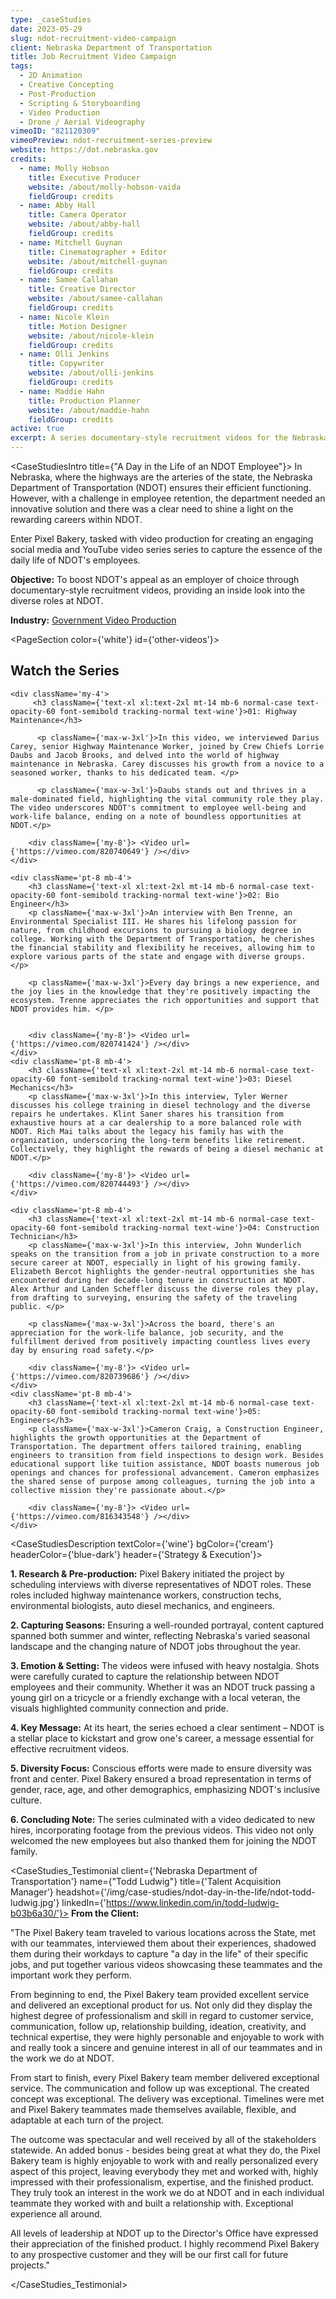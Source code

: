 ```yaml
---
type: _caseStudies
date: 2023-05-29
slug: ndot-recruitment-video-campaign
client: Nebraska Department of Transportation
title: Job Recruitment Video Campaign
tags:
  - 2D Animation
  - Creative Concepting
  - Post-Production
  - Scripting & Storyboarding
  - Video Production
  - Drone / Aerial Videography
vimeoID: "821120309"
vimeoPreview: ndot-recruitment-series-preview
website: https://dot.nebraska.gov
credits:
  - name: Molly Hobson
    title: Executive Producer
    website: /about/molly-hobson-vaida
    fieldGroup: credits
  - name: Abby Hall
    title: Camera Operator
    website: /about/abby-hall
    fieldGroup: credits
  - name: Mitchell Guynan
    title: Cinematographer + Editor
    website: /about/mitchell-guynan
    fieldGroup: credits
  - name: Samee Callahan
    title: Creative Director
    website: /about/samee-callahan
    fieldGroup: credits
  - name: Nicole Klein
    title: Motion Designer
    website: /about/nicole-klein
    fieldGroup: credits
  - name: Olli Jenkins
    title: Copywriter
    website: /about/olli-jenkins
    fieldGroup: credits
  - name: Maddie Hahn
    title: Production Planner
    website: /about/maddie-hahn
    fieldGroup: credits
active: true
excerpt: A series documentary-style recruitment videos for the Nebraska Department of Transportation to capture the daily lfie of employees.
---
```

<CaseStudiesIntro title={"A Day in the Life of an NDOT Employee"}>
In Nebraska, where the highways are the arteries of the state, the Nebraska Department of Transportation (NDOT) ensures their efficient functioning. However, with a challenge in employee retention, the department needed an innovative solution and there was a clear need to shine a light on the rewarding careers within NDOT. 

Enter Pixel Bakery, tasked with video production for creating an engaging social media and YouTube video series series to capture the essence of the daily life of NDOT's employees.

**Objective:** To boost NDOT's appeal as an employer of choice through documentary-style recruitment videos, providing an inside look into the diverse roles at NDOT.

**Industry:** [Government Video Production](/industries/nonprofit-video)

</CaseStudiesIntro>

<PageSection color={'white'} id={'other-videos'}>
  <InnerWrapper>
  ## Watch the Series
    <div className='my-4'>
         <h3 className={'text-xl xl:text-2xl mt-14 mb-6 normal-case text-opacity-60 font-semibold tracking-normal text-wine'}>01: Highway Maintenance</h3>

          <p className={'max-w-3xl'}>In this video, we interviewed Darius Carey, senior Highway Maintenance Worker, joined by Crew Chiefs Lorrie Daubs and Jacob Brooks, and delved into the world of highway maintenance in Nebraska. Carey discusses his growth from a novice to a seasoned worker, thanks to his dedicated team. </p>
          
          <p className={'max-w-3xl'}>Daubs stands out and thrives in a male-dominated field, highlighting the vital community role they play. The video underscores NDOT's commitment to employee well-being and work-life balance, ending on a note of boundless opportunities at NDOT.</p>

        <div className={'my-8'}> <Video url={'https://vimeo.com/820740649'} /></div>
    </div>

    <div className='pt-8 mb-4'>
        <h3 className={'text-xl xl:text-2xl mt-14 mb-6 normal-case text-opacity-60 font-semibold tracking-normal text-wine'}>02: Bio Engineer</h3>
        <p className={'max-w-3xl'}>An interview with Ben Trenne, an Environmental Specialist III. He shares his lifelong passion for nature, from childhood excursions to pursuing a biology degree in college. Working with the Department of Transportation, he cherishes the financial stability and flexibility he receives, allowing him to explore various parts of the state and engage with diverse groups.  </p>

        <p className={'max-w-3xl'}>Every day brings a new experience, and the joy lies in the knowledge that they're positively impacting the ecosystem. Trenne appreciates the rich opportunities and support that NDOT provides him. </p>
    
          
        <div className={'my-8'}> <Video url={'https://vimeo.com/820741424'} /></div>
    </div>
    <div className='pt-8 mb-4'>
        <h3 className={'text-xl xl:text-2xl mt-14 mb-6 normal-case text-opacity-60 font-semibold tracking-normal text-wine'}>03: Diesel Mechanics</h3>
        <p className={'max-w-3xl'}>In this interview, Tyler Werner discusses his college training in diesel technology and the diverse repairs he undertakes. Klint Saner shares his transition from exhaustive hours at a car dealership to a more balanced role with NDOT. Rich Mai talks about the legacy his family has with the organization, underscoring the long-term benefits like retirement. Collectively, they highlight the rewards of being a diesel mechanic at NDOT.</p>

        <div className={'my-8'}> <Video url={'https://vimeo.com/820744493'} /></div>
    </div>

    <div className='pt-8 mb-4'>
        <h3 className={'text-xl xl:text-2xl mt-14 mb-6 normal-case text-opacity-60 font-semibold tracking-normal text-wine'}>04: Construction Technician</h3>
        <p className={'max-w-3xl'}>In this interview, John Wunderlich speaks on the transition from a job in private construction to a more secure career at NDOT, especially in light of his growing family. Elizabeth Bercot highlights the gender-neutral opportunities she has encountered during her decade-long tenure in construction at NDOT. Alex Arthur and Landen Scheffler discuss the diverse roles they play, from drafting to surveying, ensuring the safety of the traveling public. </p> 
        
        <p className={'max-w-3xl'}>Across the board, there's an appreciation for the work-life balance, job security, and the fulfillment derived from positively impacting countless lives every day by ensuring road safety.</p>

        <div className={'my-8'}> <Video url={'https://vimeo.com/820739686'} /></div>
    </div>
    <div className='pt-8 mb-4'>
        <h3 className={'text-xl xl:text-2xl mt-14 mb-6 normal-case text-opacity-60 font-semibold tracking-normal text-wine'}>05: Engineers</h3>
        <p className={'max-w-3xl'}>Cameron Craig, a Construction Engineer, highlights the growth opportunities at the Department of Transportation. The department offers tailored training, enabling engineers to transition from field inspections to design work. Besides educational support like tuition assistance, NDOT boasts numerous job openings and chances for professional advancement. Cameron emphasizes the shared sense of purpose among colleagues, turning the job into a collective mission they're passionate about.</p> 
        
        <div className={'my-8'}> <Video url={'https://vimeo.com/816343548'} /></div>
    </div>

  </InnerWrapper>
</PageSection>



<CaseStudiesDescription textColor={'wine'} bgColor={'cream'} headerColor={'blue-dark'} header={'Strategy & Execution'}>

 **1. Research & Pre-production:** Pixel Bakery initiated the project by scheduling interviews with diverse representatives of NDOT roles. These roles included highway maintenance workers, construction techs, environmental biologists, auto diesel mechanics, and engineers.

**2. Capturing Seasons:**  Ensuring a well-rounded portrayal, content captured spanned both summer and winter, reflecting Nebraska's varied seasonal landscape and the changing nature of NDOT jobs throughout the year.

**3. Emotion & Setting:** The videos were infused with heavy nostalgia. Shots were carefully curated to capture the relationship between NDOT employees and their community. Whether it was an NDOT truck passing a young girl on a tricycle or a friendly exchange with a local veteran, the visuals highlighted community connection and pride.

**4. Key Message:** At its heart, the series echoed a clear sentiment – NDOT is a stellar place to kickstart and grow one's career, a message essential for effective recruitment videos.

**5. Diversity Focus:** Conscious efforts were made to ensure diversity was front and center. Pixel Bakery ensured a broad representation in terms of gender, race, age, and other demographics, emphasizing NDOT's inclusive culture.

**6. Concluding Note:** The series culminated with a video dedicated to new hires, incorporating footage from the previous videos. This video not only welcomed the new employees but also thanked them for joining the NDOT family.

</CaseStudiesDescription>



<CaseStudies_Testimonial client={'Nebraska Department of Transportation'} name={"Todd Ludwig"} title={'Talent Acquisition Manager'} headshot={'/img/case-studies/ndot-day-in-the-life/ndot-todd-ludwig.jpg'} linkedIn={'https://www.linkedin.com/in/todd-ludwig-b03b6a30/'}>
 **From the Client:**

 "The Pixel Bakery team traveled to various locations across the State, met with our teammates, interviewed them about their experiences, shadowed them during their workdays to capture "a day in the life" of their specific jobs, and put together various videos showcasing these teammates and the important work they perform.  
 
 From beginning to end, the Pixel Bakery team provided excellent service and delivered an exceptional product for us.  Not only did they display the highest degree of professionalism and skill in regard to customer service, communication, follow up, relationship building, ideation, creativity, and technical expertise, they were highly personable and enjoyable to work with and really took a sincere and genuine interest in all of our teammates and in the work we do at NDOT.  

 From start to finish, every Pixel Bakery team member delivered exceptional service.  The communication and follow up was exceptional.  The created concept was exceptional.  The delivery was exceptional.  Timelines were met and Pixel Bakery teammates made themselves available, flexible, and adaptable at each turn of the project.  
 
 The outcome was spectacular and well received by all of the stakeholders statewide.  An added bonus - besides being great at what they do, the Pixel Bakery team is highly enjoyable to work with and really personalized every aspect of this project, leaving everybody they met and worked with, highly impressed with their professionalism, expertise, and the finished product.  They truly took an interest in the work we do at NDOT and in each individual teammate they worked with and built a relationship with.  Exceptional experience all around.
 
 All levels of leadership at NDOT up to the Director's Office have expressed their appreciation of the finished product. I highly recommend Pixel Bakery to any prospective customer and they will be our first call for future projects."

</CaseStudies_Testimonial>